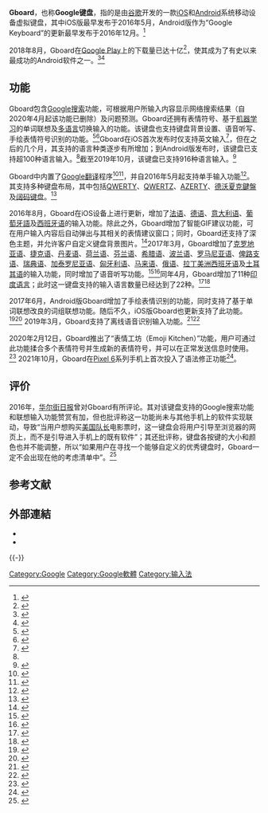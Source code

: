 
{{noteTA|G1=IT}}
{{Infobox software
| name                   = Gboard
| other_names            = 
| logo                   = Gboard logo.png
| logo size              = 150px
| screenshot             = Android 12 Gboard.png
| caption                = 于[[Android_12|Android 12]]系统运行的Gboard
| screenshot size        = 250px
| collapsible            = yes
| developer              = [[谷歌|谷歌]]
| released               = {{Start date and age|2016|05|12}}
| ver layout             = 堆叠式
| operating system       = [[iOS|iOS]], [[iPadOS|iPadOS]], [[Android|Android]]
| license                = [[专有软件|专有软件]]
}}

'''Gboard'''，也称'''Google键盘'''，指的是由[[谷歌|谷歌]]开发的一款[[iOS|iOS]]和[[Android|Android]]系统移动设备虚拟键盘，其中iOS版最早发布于2016年5月，Android版作为“Google Keyboard”的更新最早发布于2016年12月。<ref name="Gboard introduction">{{cite web |first=Reena |last=Lee |title=Gboard, now available for Android |url=https://blog.google/products/search/gboard-now-on-android/ |work=The Keyword Google Blog |date=December 16, 2016 |access-date=January 8, 2017}}</ref>

2018年8月，Gboard在[[Google_Play|Google Play]]上的下载量已达十亿<ref>{{Cite news|url=https://www.androidpolice.com/2018/08/22/gboard-passes-one-billion-installs-play-store/|title=Gboard passes one billion installs on the Play Store|date=2018-08-22|work=Android Police|access-date=2018-08-23|language=en-US}}</ref>，使其成为了有史以来最成功的Android软件之一。<ref>{{cite web |first=Adi |last=Robertson |title=Google's great iOS keyboard is now on Android |url=https://www.theverge.com/2016/12/12/13922300/gboard-google-ios-keyboard-android-support |website=[[The_Verge|The Verge]] |publisher=[[Vox_Media|Vox Media]] |date=December 12, 2016 |access-date=January 8, 2017}}</ref><ref>{{Cite news|url=https://www.phonearena.com/news/Google-Gboard-keyboard-app-1-billion-downloads_id108061|title=Google's Gboard keyboard app exceeds 1 billion downloads in the Play Store|last=Vasile|first=Cosmin|work=Phone Arena|access-date=2018-08-23}}</ref>
== 功能 ==
Gboard包含[[Google搜索|Google搜索]]功能，可根据用户所输入内容显示网络搜索结果（自2020年4月起该功能已删除）及问题预测。Gboard还拥有表情符号、基于[[机器学习|机器学习]]的单词联想及[[多語言|多语言]]切换输入的功能。该键盘也支持键盘背景设置、语音听写、手绘表情符号识别的功能。<ref>{{Cite web|url=https://9to5google.com/2020/04/09/gboard-google-button-disappears/ |work=9to5google|title=Google Search button disappears from Gboard on Android|date=2020-04-29|access-date=2020-08-29|language=en-US}}</ref><ref>{{cite web |first=Ryan |last=Whitwam |title=[Update: Official] Google Keyboard is now Gboard with v6.0 update—includes integrated search, dedicated number row, multiple active languages, and more [APK Download] |url=http://www.androidpolice.com/2016/12/17/google-keyboard-now-gboard-v6-0-update-includes-integrated-search-dedicated-number-row-multiple-active-languages-apk-download/ |website=Android Police |date=December 17, 2016 |access-date=January 8, 2017}}</ref>Gboard在iOS首次发布时仅支持英文输入<ref name="iOS launch">{{cite web|url=https://techcrunch.com/2016/05/12/google-launches-gboard-an-ios-keyboard-that-lets-you-search-without-a-browser/|title=Google launches Gboard, an iOS keyboard that lets you search without a browser|last=Perez|first=Sarah|date=May 12, 2016|website=[[TechCrunch|TechCrunch]]|publisher=[[AOL|AOL]]|access-date=January 8, 2017}}</ref>，但在之后的几个月，其支持的语言种类逐步有所增加；到Android版发布时，该键盘已支持超100种语言输入。<ref name="Gboard introduction"/>截至2019年10月，该键盘已支持916种语言输入。<ref>{{Cite web|url=https://support.google.com/gboard/answer/6380730|title=Set up Gboard - Android - Gboard Help|website=support.google.com|access-date=2019-10-08}}</ref>

Gboard中内置了[[Google翻译|Google翻译]]程序<ref name = "Digicular" >{{cite web | first = Susheel | last = Karam | title = How To Turn-On & Use Resizable And Floating Keyboard Feature In Gboard | url = https://digicular.com/google-keyboard-floating-keyboard/ | website = Digicular | date = December 1, 2018 | access-date =  November 15, 2020 }}</ref><ref>{{Cite web|url=https://support.google.com/gboard/answer/7421372?co=GENIE.Platform%3DAndroid&hl=en|title = Translate as you type - Android - Gboard Help}}</ref>，并自2016年5月起支持单手输入功能<ref>{{Cite news|url=https://lifehacker.com/google-keyboard-now-has-a-one-handed-mode-1774293892|title=Google Keyboard Now Has a One-Handed Mode|last=Klosowski|first=Thorin|work=Lifehacker|access-date=2018-08-23|language=en-US}}</ref>。其支持多种键盘布局，其中包括[[QWERTY鍵盤|QWERTY]]、[[QWERTZ鍵盤|QWERTZ]]、[[AZERTY鍵盤|AZERTY]]、[[德沃夏克鍵盤|德沃夏克鍵盤]]及[[阔码键盘|阔码键盘]]。<ref>{{Cite web |date=2018-07-12 |title=Gboard, Google's excellent iOS keyboard, picks up Morse code typing in latest update |url=https://www.idownloadblog.com/2018/07/12/board-morse-code-typing/ |access-date=2022-03-15 |website=iDownloadBlog.com |language=en-US}}</ref>

2016年8月，Gboard在iOS设备上进行更新，增加了[[法语|法语]]、[[德语|德语]]、[[意大利语|意大利语]]、[[葡萄牙語|葡萄牙語]]及[[西班牙语|西班牙语]]的输入功能。除此之外，Gboard增加了智能GIF建议功能，可在用户输入内容后自动弹出与其相关的表情建议窗口；同时，Gboard还支持了深色主题，并允许客户自定义键盘背景图片。<ref>{{cite web |first=Rajan |last=Patel |title=Olá Gboard: new languages, personal keyboards and more |url=https://blog.google/products/search/ola-gboard-new-languages-personal_4/ |website=The Keyword Google Blog |date=August 4, 2016 |access-date=February 23, 2017}}</ref>2017年3月，Gboard增加了[[克罗地亚语|克罗地亚语]]、[[捷克语|捷克语]]、[[丹麦语|丹麦语]]、[[荷蘭語|荷兰语]]、[[芬兰语|芬兰语]]、[[希腊语|希腊语]]、[[波兰语|波兰语]]、[[羅馬尼亞語|罗马尼亚语]]、[[俾路支语|俾路支语]]、[[瑞典語|瑞典语]]、[[加泰罗尼亚语|加泰罗尼亚语]]、[[匈牙利语|匈牙利语]]、[[马来语|马来语]]、[[俄语|俄语]]、[[美洲西班牙语|拉丁美洲西班牙语]]及[[土耳其语|土耳其语]]的输入功能，同时增加了语音听写功能。<ref>{{cite web |first=Alan |last=Ni |title=Gboard for iPhone gets an upgrade |url=https://blog.google/products/search/gboard-iphone-gets-upgrade/ |website=The Keyword Google Blog |date=February 23, 2017 |access-date=February 23, 2017}}</ref><ref>{{cite web |first=James |last=Vincent |title=Google upgrades its iPhone keyboard with voice dictation and 15 new languages |url=https://www.theverge.com/2017/2/23/14708578/google-keyboard-gboard-voice-typing-ios |website=[[The_Verge|The Verge]] |publisher=[[Vox_Media|Vox Media]] |date=February 23, 2017 |access-date=February 23, 2017}}</ref>同年4月，Gboard增加了11种[[印度语言|印度语言]]；此时这一键盘支持的输入语言数量已经达到了22种。<ref>{{cite web |first=Andrew |last=Martonik |title=Google dramatically improves support for Indian languages across Translate, Gboard and more |url=http://www.androidcentral.com/google-dramatically-improving-support-indian-languages |website=Android Central |date=April 25, 2017 |access-date=April 27, 2017}}</ref><ref>{{cite web |first=Abhishek |last=Baxi |title=Google improves support for Indian languages in Google Translate, Gboard, and more |url=http://www.androidauthority.com/google-improves-support-for-indian-languages-in-google-translate-gboard-and-more-766986/ |website=Android Authority |date=25 April 2017 |access-date=April 27, 2017}}</ref>

2017年6月，Android版Gboard增加了手绘表情识别的功能，同时支持了基于单词联想改良的词组联想功能。随后不久，iOS版Gboard也更新支持了此功能。<ref>{{cite web |first=Nick |last=Statt |title=Gboard for Android now recognizes hand-drawn emoji and anticipates your next phrase |url=https://www.theverge.com/2017/6/12/15743130/google-gboard-android-update-keyboard-emoji-ai |website=[[The_Verge|The Verge]] |publisher=[[Vox_Media|Vox Media]] |date=June 12, 2017 |access-date=June 14, 2017}}</ref><ref>{{cite web |first=Roger |last=Cheng |title=Google's Gboard smart keyboard gets new bells and whistles |url=https://www.cnet.com/news/googles-gboard-smart-keyboard-gets-new-bells-and-whistles/ |website=[[CNET|CNET]] |publisher=[[CBS_Interactive|CBS Interactive]] |date=June 12, 2017 |access-date=June 14, 2017}}</ref> 2019年3月，Gboard支持了离线语音识别输入功能。<ref>{{Cite web|url=http://ai.googleblog.com/2019/03/an-all-neural-on-device-speech.html|title=An All-Neural On-Device Speech Recognizer|website=Google AI Blog|language=en|access-date=2019-08-22}}</ref><ref>{{Cite web|url=http://social.techcrunch.com/2019/03/12/googles-new-voice-recognition-system-works-instantly-and-offline-if-you-have-a-pixel/|title=Google's new voice recognition system works instantly and offline (if you have a Pixel)|website=TechCrunch|language=en-US|access-date=2019-08-22}}</ref>

2020年2月12日，Gboard推出了“表情工坊（Emoji Kitchen）”功能，用户可通过此功能揉合多个表情符号并生成新的表情符号，并可以在正常发送信息时使用。<ref>{{Cite web|url=http://social.techcrunch.com/2020/02/12/googles-gboard-introduces-emoji-kitchen-a-tool-to-mash-up-emojis-to-use-as-stickers/|title=Google's Gboard introduces Emoji Kitchen, a tool to mash up emojis to use as stickers|website=TechCrunch|language=en-US|access-date=2020-02-13}}</ref> 2021年10月，Gboard在[[Pixel_6|Pixel 6]]系列手机上首次投入了语法修正功能<ref>{{Cite web|date=2021-10-29|title=Gboard on Pixel 6 series gets a grammar correction feature|url=https://www.xda-developers.com/gboard-grammar-correction-feature-pixel-6/|access-date=2021-10-29|website=xda-developers|language=en-US}}</ref>。
==评价==
2016年，[[华尔街日报|华尔街日报]]曾对Gboard有所评论。其对该键盘支持的Google搜索功能和联想输入功能赞赏有加，但也批评称这一功能尚未与其他手机上的软件实现联动，导致“当用户想购买[[美国队长|美国队长]]电影票时，这一键盘会将用户引导至浏览器的网页上，而不是引导进入手机上的既有软件”；其还批评称，键盘各按键的大小和颜色也并不能调整，所以“如果用户在寻找一个能够自定义的优秀键盘时，Gboard一定不会出现在他的考虑清单中”。<ref>{{cite web |first=Nathan |last=Olivarez-Giles |title=Review: Gboard Adds Google's Search Box to iPhone Keyboards |url=https://www.wsj.com/articles/review-gboard-adds-googles-search-box-to-iphone-keyboards-1463058321 |website=[[The_Wall_Street_Journal|The Wall Street Journal]] |publisher=[[Dow_Jones_&_Company|Dow Jones & Company]] |date=May 12, 2016 |access-date=January 8, 2017 |url-access=subscription}}</ref>
== 参考文献 == 
{{Reflist|30em}}

== 外部連結 ==
*{{en}}{{Google Play|com.google.android.inputmethod.latin}}
*{{en}}{{iTunes Preview App|1091700242}}
{{-}}
{{Google公司}}

[[Category:Google|Category:Google]]
[[Category:Google軟體|Category:Google軟體]]
[[Category:输入法|Category:输入法]]